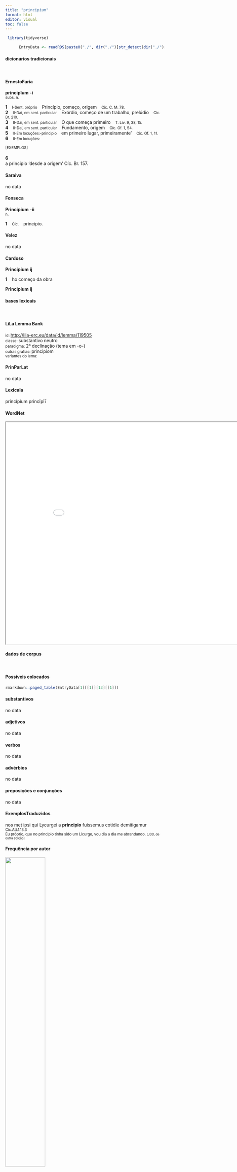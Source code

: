 ```yaml
---
title: "principium"
format: html
editor: visual
toc: false
---
```



```r
 library(tidyverse) 

      EntryData <- readRDS(paste0("./", dir("./")[str_detect(dir("./"), "_xx112-114-105-110-99-105-112-105-117-109xx_.rds")]))

```


#### dicionários tradicionais

&emsp;




::: panel-tabset

#### ErnestoFaria

<b>principĭum</b> <b>-í</b> <br> <small>subs. n.</small> <br> <small></small>   <p> <b>1</b> &ensp; <small>I-Sent. próprio</small> &ensp; Princípio, começo, origem &ensp; <small>Cíc. C. M. 78.</small> <br> <b>2</b> &ensp; <small>II-Daí, em sent. particular</small> &ensp; Exórdio, começo de um trabalho, prelúdio &ensp; <small>Cíc. Br. 210.</small> <br> <b>3</b> &ensp; <small>II-Daí, em sent. particular</small> &ensp; O que começa primeiro &ensp; <small>T. Lív. 9, 38, 15.</small> <br> <b>4</b> &ensp; <small>II-Daí, em sent. particular</small> &ensp; Fundamento, origem &ensp; <small>Cíc. Of. 1, 54.</small> <br> <b>5</b> &ensp; <small>II-Em locuções:-principio</small> &ensp; em primeiro lugar, primeiramente’ &ensp; <small>Cíc. Of. 1, 11.</small> <br> <b>6</b> &ensp; <small>II-Em locuções:</small> &ensp; <small></small> </p>   <p><small>[EXEMPLOS]</small><br> <br><b>6</b><br>a principio ‘desde a origem’ Cíc. Br. 157. </p>




#### Saraiva

no data




#### Fonseca

<b>Principium</b> -<b>ii</b> <br> <small>n.</small>   <p> <b>1</b> &ensp; <small>Cic.</small> &ensp; principio. </p>




#### Velez

no data




#### Cardoso

<b>Principium</b> <b>ij</b>   <p> <b>1</b> &ensp; ho começo da obra </p> 
 <b>Principium</b> <b>ij</b>


:::



#### bases lexicais

&emsp;






::: panel-tabset

#### LiLa Lemma Bank

<small> id: </small> <a href=' http://lila-erc.eu/data/id/lemma/119505 ' target="_blank"> http://lila-erc.eu/data/id/lemma/119505 </a> <br>
<small> classe: </small> substantivo neutro   <br>
<small> paradigma: </small> 2ª declinação (tema em -o-) <br>
<small> outras grafias: </small> principiom <br>
<small> variantes do lema: </small>  <br>





#### PrinParLat

no data




#### Lexicala

princĭpĭum 
 princĭpĭī




#### WordNet

<iframe width='900' height='700' src='Media/Tree__xx112-114-105-110-99-105-112-105-117-109xx__sem_type_lexemes_pt.html'>

</iframe>


:::



#### dados de corpus

&emsp;




::: panel-tabset

#### Possíveis colocados

```r

rmarkdown::paged_table(EntryData[1][[1]][13][[1]])

```


#### substantivos

no data




#### adjetivos

no data




#### verbos

no data




#### advérbios

no data




#### preposições e conjunções

no data


:::



::: panel-tabset

#### ExemplosTraduzidos

<p> nos met ipsi qui Lycurgei a <b>principio</b> fuissemus cotidie demitigamur <br> <small> Cic.Att.1.13.3 <br> Eu próprio, que no princípio tinha sido um Licurgo, vou dia a dia me abrandando. <small> [JDD, de outra edição] </small> </small> </p>





#### Frequência por autor

![](./Media/barchart__xx112-114-105-110-99-105-112-105-117-109xx__lemma_BY_author_Frequencies.webp){width=50% fig-alt='This charts plots the frequency of lemma by author_Frequencies. The Suetonius subcorpus registers the highest normalized frequency, with the value of 11.03 and an absolute frequency of 1. The Sallustius subcorpus follows, with a normalized frequency of 0.93 and an absolute frequency of 1. the subcorpus with the least normalized frequency is Caesar with the normalized value of 0 and an absolute freqeuncy of 0. here are all the values: subcorpus: Caesar ; normalized frequency: 0 ; absolute frequency: 0. subcorpus: Cicero ; normalized frequency: 10 ; absolute frequency: 0.622959806633276. subcorpus: Horatius ; normalized frequency: 0 ; absolute frequency: 0. subcorpus: Ovidius ; normalized frequency: 0 ; absolute frequency: 0. subcorpus: Phaedrus ; normalized frequency: 0 ; absolute frequency: 0. subcorpus: Sallustius ; normalized frequency: 1 ; absolute frequency: 0.927557740469344. subcorpus: Seneca ; normalized frequency: 1 ; absolute frequency: 0.186633321513223. subcorpus: Suetonius ; normalized frequency: 1 ; absolute frequency: 11.0253583241455. subcorpus: Tacitus ; normalized frequency: 0 ; absolute frequency: 0. subcorpus: Vergilius ; normalized frequency: 0 ; absolute frequency: 0. subcorpus: Hieronymus ; normalized frequency: 0 ; absolute frequency: 0'}




#### Frequência por gênero

![](./Media/barchart__xx112-114-105-110-99-105-112-105-117-109xx__lemma_BY_genre_Frequencies.webp){width=50% fig-alt='This charts plots the frequency of lemma by genre_Frequencies. The Prosa.oratória subcorpus registers the highest normalized frequency, with the value of 0.67 and an absolute frequency of 7. The Prosa.filosófica subcorpus follows, with a normalized frequency of 0.49 and an absolute frequency of 3. the subcorpus with the least normalized frequency is Poesia.lírica with the normalized value of 0 and an absolute freqeuncy of 0. here are all the values: subcorpus: Prosa.histórica ; normalized frequency: 2 ; absolute frequency: 0.486866768908688. subcorpus: Prosa.filosófica ; normalized frequency: 3 ; absolute frequency: 0.494225795291676. subcorpus: Prosa.oratória ; normalized frequency: 7 ; absolute frequency: 0.672088177968949. subcorpus: Prosa.epistolográfica ; normalized frequency: 1 ; absolute frequency: 0.264977874347492. subcorpus: Poesia.lírica ; normalized frequency: 0 ; absolute frequency: 0. subcorpus: Poesia.didática ; normalized frequency: 0 ; absolute frequency: 0. subcorpus: Poesia.trágica ; normalized frequency: 0 ; absolute frequency: 0. subcorpus: Poesia.épica ; normalized frequency: 0 ; absolute frequency: 0. subcorpus: Prosa.ficcional ; normalized frequency: 0 ; absolute frequency: 0'}




#### Frequência por século

![](./Media/barchart__xx112-114-105-110-99-105-112-105-117-109xx__lemma_BY_period_Frequencies.webp){width=50% fig-alt='This charts plots the frequency of lemma by period_Frequencies. The II.d.C. subcorpus registers the highest normalized frequency, with the value of 2.62 and an absolute frequency of 1. The I.a.C. subcorpus follows, with a normalized frequency of 0.51 and an absolute frequency of 11. the subcorpus with the least normalized frequency is IV.d.C. with the normalized value of 0 and an absolute freqeuncy of 0. here are all the values: subcorpus: I.a.C. ; normalized frequency: 11 ; absolute frequency: 0.511985105887829. subcorpus: I.d.C. ; normalized frequency: 1 ; absolute frequency: 0.152975370965275. subcorpus: II.d.C. ; normalized frequency: 1 ; absolute frequency: 2.61780104712042. subcorpus: IV.d.C. ; normalized frequency: 0 ; absolute frequency: 0'}


:::

